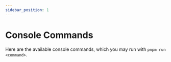 ```yaml
---
sidebar_position: 1
---
```


# Console Commands

Here are the available console commands, which you may run with `pnpm run <command>`.


<CommandSearch />
